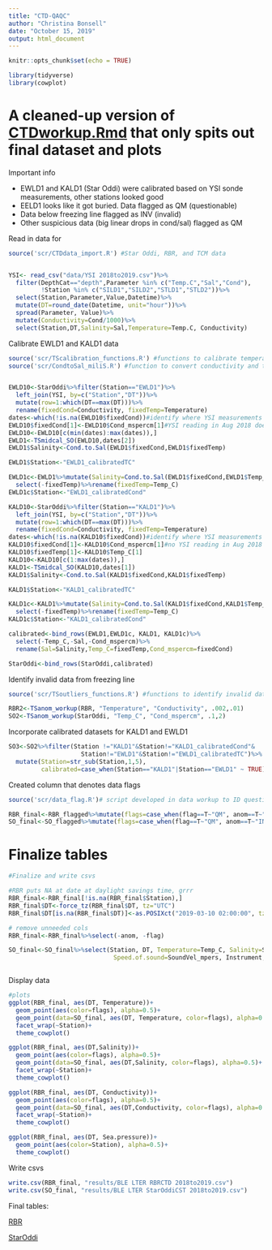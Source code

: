 ```yaml
---
title: "CTD-QAQC"
author: "Christina Bonsell"
date: "October 15, 2019"
output: html_document
---
```


```r
knitr::opts_chunk$set(echo = TRUE)
```

```r
library(tidyverse)
library(cowplot)
```

# A cleaned-up version of [CTDworkup.Rmd](https://github.com/cbonsell/ble-instumentation/blob/master/CTDworkup.Rmd) that only spits out final dataset and plots

Important info

* EWLD1 and KALD1 (Star Oddi) were calibrated based on YSI sonde measurements, other stations looked good
* EELD1 looks like it got buried. Data flagged as QM (questionable)
* Data below freezing line flagged as INV (invalid)
* Other suspicious data (big linear drops in cond/sal) flagged as QM


Read in data for 
```r
source('scr/CTDdata_import.R') #Star Oddi, RBR, and TCM data


YSI<- read_csv("data/YSI 2018to2019.csv")%>%
  filter(DepthCat=="depth",Parameter %in% c("Temp.C","Sal","Cond"),
         !Station %in% c("SILD1","SILD2","STLD1","STLD2"))%>%
  select(Station,Parameter,Value,Datetime)%>%
  mutate(DT=round_date(Datetime, unit="hour"))%>%
  spread(Parameter, Value)%>%
  mutate(Conductivity=Cond/1000)%>%
  select(Station,DT,Salinity=Sal,Temperature=Temp.C, Conductivity)
```



Calibrate EWLD1 and KALD1 data
```r
source('scr/TScalibration_functions.R') #functions to calibrate temperature, conductivity and salinity, using YSI calibration measurements
source('scr/CondtoSal_miliS.R') #function to convert conductivity and temp to salinity


EWLD10<-StarOddi%>%filter(Station=="EWLD1")%>%
  left_join(YSI, by=c("Station","DT"))%>%
  mutate(row=1:which(DT==max(DT)))%>%
  rename(fixedCond=Conductivity, fixedTemp=Temperature)
dates<-which(!is.na(EWLD10$fixedCond))#identify where YSI measurements took place, ignore the June ones bc we were off Station
EWLD10$fixedCond[1]<-EWLD10$Cond_mspercm[1]#YSI reading in Aug 2018 doesn't make sense
EWLD10<-EWLD10[c(min(dates):max(dates)),]
EWLD1<-TSmidcal_SO(EWLD10,dates[2])
EWLD1$Salinity<-Cond.to.Sal(EWLD1$fixedCond,EWLD1$fixedTemp)

EWLD1$Station<-"EWLD1_calibratedTC"

EWLD1c<-EWLD1%>%mutate(Salinity=Cond.to.Sal(EWLD1$fixedCond,EWLD1$Temp_C))%>%
  select(-fixedTemp)%>%rename(fixedTemp=Temp_C)
EWLD1c$Station<-"EWLD1_calibratedCond"

KALD10<-StarOddi%>%filter(Station=="KALD1")%>%
  left_join(YSI, by=c("Station","DT"))%>%
  mutate(row=1:which(DT==max(DT)))%>%
  rename(fixedCond=Conductivity, fixedTemp=Temperature)
dates<-which(!is.na(KALD10$fixedCond))#identify where YSI measurements took place, ignore the June ones bc we were off Station
KALD10$fixedCond[1]<-KALD10$Cond_mspercm[1]#no YSI reading in Aug 2018
KALD10$fixedTemp[1]<-KALD10$Temp_C[1]
KALD10<-KALD10[c(1:max(dates)),]
KALD1<-TSmidcal_SO(KALD10,dates[1])
KALD1$Salinity<-Cond.to.Sal(KALD1$fixedCond,KALD1$fixedTemp)

KALD1$Station<-"KALD1_calibratedTC"

KALD1c<-KALD1%>%mutate(Salinity=Cond.to.Sal(KALD1$fixedCond,KALD1$Temp_C))%>%
  select(-fixedTemp)%>%rename(fixedTemp=Temp_C)
KALD1c$Station<-"KALD1_calibratedCond"

calibrated<-bind_rows(EWLD1,EWLD1c, KALD1, KALD1c)%>%
  select(-Temp_C,-Sal,-Cond_mspercm)%>%
  rename(Sal=Salinity,Temp_C=fixedTemp,Cond_mspercm=fixedCond)

StarOddi<-bind_rows(StarOddi,calibrated)
```

Identify invalid data from freezing line
```r
source('scr/TSoutliers_functions.R') #functions to identify invalid data from freezing line

RBR2<-TSanom_workup(RBR, "Temperature", "Conductivity", .002,.01)
SO2<-TSanom_workup(StarOddi, "Temp_C", "Cond_mspercm", .1,2)
```

Incorporate calibrated datasets for KALD1 and EWLD1
```r
SO3<-SO2%>%filter(Station !="KALD1"&Station!="KALD1_calibratedCond"&
                    Station!="EWLD1"&Station!="EWLD1_calibratedTC")%>%
  mutate(Station=str_sub(Station,1,5),
         calibrated=case_when(Station=="KALD1"|Station=="EWLD1" ~ TRUE))
```

Created column that denotes data flags
```r
source('scr/data_flag.R')# script developed in data workup to ID questionable data

RBR_final<-RBR_flagged%>%mutate(flags=case_when(flag==T~"QM", anom==T~"INV"))
SO_final<-SO_flagged%>%mutate(flags=case_when(flag==T~"QM", anom==T~"INV"))
```

# Finalize tables
```r
#Finalize and write csvs

#RBR puts NA at date at daylight savings time, grrr
RBR_final<-RBR_final[!is.na(RBR_final$Station),]
RBR_final$DT<-force_tz(RBR_final$DT, tz="UTC")
RBR_final$DT[is.na(RBR_final$DT)]<-as.POSIXct("2019-03-10 02:00:00", tz="UTC")

# remove unneeded cols
RBR_final<-RBR_final%>%select(-anom, -flag)

SO_final<-SO_final%>%select(Station, DT, Temperature=Temp_C, Salinity=Sal, Conductivity=Cond_mspercm,
                             Speed.of.sound=SoundVel_mpers, Instrument,flags,calibrated)



```

Display data

```r
#plots
ggplot(RBR_final, aes(DT, Temperature))+
  geom_point(aes(color=flags), alpha=0.5)+
  geom_point(data=SO_final, aes(DT, Temperature, color=flags), alpha=0.5)+
  facet_wrap(~Station)+
  theme_cowplot()

ggplot(RBR_final, aes(DT,Salinity))+
  geom_point(aes(color=flags), alpha=0.5)+
  geom_point(data=SO_final, aes(DT,Salinity, color=flags), alpha=0.5)+
  facet_wrap(~Station)+
  theme_cowplot()

ggplot(RBR_final, aes(DT, Conductivity))+
  geom_point(aes(color=flags), alpha=0.5)+
  geom_point(data=SO_final, aes(DT,Conductivity, color=flags), alpha=0.5)+
  facet_wrap(~Station)+
  theme_cowplot()

ggplot(RBR_final, aes(DT, Sea.pressure))+
  geom_point(aes(color=Station), alpha=0.5)+
  theme_cowplot()
```

Write csvs
```r
write.csv(RBR_final, "results/BLE LTER RBRCTD 2018to2019.csv")
write.csv(SO_final, "results/BLE LTER StarOddiCST 2018to2019.csv")
```

Final tables: 

[RBR](https://github.com/cbonsell/ble-instrumentation/blob/master/results/BLE%20LTER%20RBRCTD%202018to2019.csv)

[StarOddi](https://github.com/cbonsell/ble-instrumentation/blob/master/results/BLE%20LTER%20StarOddiCST%202018to2019.csv)
